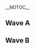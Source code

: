 {{DISPLAYTITLE:Super Nebulous 3: Singles Pools}}
{{Super Nebulous 3 Tabs
|This=3
}}

{{Super Nebulous 3 Pools Navbox}}
__NOTOC__
==Wave A==
{{Box|start|padding=2em}}
==={{HiddenSort| Pool A1}}===
{{GroupTableStart|[[Super Nebulous/3/Singles_Pools/A1|Pool A1]]|width=200px}}
{{GroupTableSlot|[[KirbyKaze]] {{advance|Super Nebulous/3/Singles Pools/Group 5}} |team= |place=1 |win_m=6 |lose_m=0 |win_g= |lose_g= |bg=up }}
{{GroupTableSlot|[[vortex]] {{advance|Super Nebulous/3/Singles Pools/Group 14}} |team= |place=3 |win_m=5 |lose_m=2 |win_g= |lose_g= |bg=up }}
{{GroupTableSlot|[[KoRoBeNiKi]] |team= |place= |win_m= |lose_m= |win_g= |lose_g= |bg= }}
{{GroupTableSlot|[[Ultros]] |team= |place= |win_m= |lose_m= |win_g= |lose_g= |bg= }}
{{GroupTableSlot|[[Tonkatsu]] {{advance|Super Nebulous/3/Singles Pools/Group 12}} |team= |place=2 |win_m=4 |lose_m=1 |win_g= |lose_g= |bg=up }}
{{GroupTableSlot|[[Kerblaster]] |team= |place= |win_m= |lose_m= |win_g= |lose_g= |bg= }}
{{GroupTableSlot|[[Krunkled]] |team= |place= |win_m= |lose_m= |win_g= |lose_g= |bg= }}
{{GroupTableEnd}}
{{Box|break|padding=2em}}

==={{HiddenSort| Pool A2}}===
{{GroupTableStart|[[Super Nebulous/3/Singles_Pools/A2|Pool A2]]|width=200px}}
{{GroupTableSlot|[[Nintendude]] {{advance|Super Nebulous/3/Singles Pools/Group 6}} |team= |place=1 |win_m=6 |lose_m=0 |win_g= |lose_g= |bg=up }}
{{GroupTableSlot|[[Coffeeblack]] {{advance|Super Nebulous/3/Singles Pools/Group 8}} |team= |place=2 |win_m=5 |lose_m=1 |win_g= |lose_g= |bg=up }}
{{GroupTableSlot|[[Future]] {{advance|Super Nebulous/3/Singles Pools/Group 5}} |team= |place=3 |win_m=4 |lose_m=2 |win_g= |lose_g= |bg=up }}
{{GroupTableSlot|[[Mr.e]] |team= |place= |win_m= |lose_m= |win_g= |lose_g= |bg= }}
{{GroupTableSlot|[[Lizzi]] |team= |place= |win_m= |lose_m= |win_g= |lose_g= |bg= }}
{{GroupTableSlot|[[DZ Rei]] |team= |place= |win_m= |lose_m= |win_g= |lose_g= |bg= }}
{{GroupTableSlot|[[Ari$]] |team= |place= |win_m= |lose_m= |win_g= |lose_g= |bg= }}
{{GroupTableEnd}}
{{Box|break|padding=2em}}
==={{HiddenSort| Pool A3}}===
{{GroupTableStart|[[Super Nebulous/3/Singles_Pools/A3|Pool A3]]|width=200px}}
{{GroupTableSlot|[[The Moon]] {{advance|Super Nebulous/3/Singles Pools/Group 9}} |team= |place=2 |win_m=4 |lose_m=1 |win_g= |lose_g= |bg=up }}
{{GroupTableSlot|[[Ace of Flakes]] {{advance|Super Nebulous/3/Singles Pools/Group 8}} |team= |place=1 |win_m=5 |lose_m=0 |win_g= |lose_g= |bg=up }}
{{GroupTableSlot|[[Ambisinister]] {{advance|Super Nebulous/3/Singles Pools/Group 15}} |team= |place=3 |win_m=3 |lose_m=2 |win_g= |lose_g= |bg=up }}
{{GroupTableSlot|[[thesis]] |team= |place= |win_m= |lose_m= |win_g= |lose_g= |bg= }}
{{GroupTableSlot|[[QWOP]] |team= |place= |win_m= |lose_m= |win_g= |lose_g= |bg= }}
{{GroupTableSlot|[[Caravan]] |team= |place= |win_m= |lose_m= |win_g= |lose_g= |bg= }}
{{GroupTableEnd}}
{{Box|break|padding=2em}}
==={{HiddenSort| Pool A4}}===
{{GroupTableStart|[[Super Nebulous/3/Singles_Pools/A4|Pool A4]]|width=200px}}
{{GroupTableSlot|[[DJ Nintendo]] {{advance|Super Nebulous/3/Singles Pools/Group 8}} |team= |place=2 |win_m=4 |lose_m=1 |win_g= |lose_g= |bg=up }}
{{GroupTableSlot|[[SG]] {{advance|Super Nebulous/3/Singles Pools/Group 9}} |team= |place=1 |win_m=5 |lose_m=0 |win_g= |lose_g= |bg=up }}
{{GroupTableSlot|[[Ko$a]] |team= |place= |win_m= |lose_m= |win_g= |lose_g= |bg= }}
{{GroupTableSlot|[[Mt. Crushmore]] {{advance|Super Nebulous/3/Singles Pools/Group 10}} |team= |place=3 |win_m=2 |lose_m=3 |win_g= |lose_g= |bg=up }}
{{GroupTableSlot|[[EZVIP]] |team= |place= |win_m= |lose_m= |win_g= |lose_g= |bg= }}
{{GroupTableSlot|[[Zant]] |team= |place= |win_m= |lose_m= |win_g= |lose_g= |bg= }}
{{GroupTableEnd}}
{{Box|break|padding=2em}}

==={{HiddenSort| Pool A5}}===
{{GroupTableStart|[[Super Nebulous/3/Singles_Pools/A5|Pool A5]]|width=200px}}
{{GroupTableSlot|[[Swedish Delight]] {{advance|Super Nebulous/3/Singles Pools/Group 10}} |team= |place=1 |win_m=5 |lose_m=0 |win_g= |lose_g= |bg=up }}
{{GroupTableSlot|[[Equal]] {{advance|Super Nebulous/3/Singles Pools/Group 7}} |team= |place=2 |win_m=4 |lose_m=1 |win_g= |lose_g= |bg=up }}
{{GroupTableSlot|[[eg0r]] |team= |place= |win_m= |lose_m= |win_g= |lose_g= |bg= }}
{{GroupTableSlot|[[flan]] |team= |place= |win_m= |lose_m= |win_g= |lose_g= |bg= }}
{{GroupTableSlot|[[RoidRage]] {{advance|Super Nebulous/3/Singles Pools/Group 6}} |team= |place=3 |win_m=3 |lose_m=2 |win_g= |lose_g= |bg=up }}
{{GroupTableSlot|[[Roboticphish]] |team= |place= |win_m= |lose_m= |win_g= |lose_g= |bg= }}
{{GroupTableEnd}}
{{Box|break|padding=2em}}

==={{HiddenSort| Pool A6}}===
{{GroupTableStart|[[Super Nebulous/3/Singles_Pools/A6|Pool A6]]|width=200px}}
{{GroupTableSlot|[[Swiftbass]] {{advance|Super Nebulous/3/Singles Pools/Group 13}} |team= |place=1 |win_m=5 |lose_m=0 |win_g= |lose_g= |bg=up }}
{{GroupTableSlot|[[Velocity]] {{advance|Super Nebulous/3/Singles Pools/Group 5}} |team= |place=2 |win_m=4 |lose_m=1 |win_g= |lose_g= |bg=up }}
{{GroupTableSlot|[[Soul]] {{advance|Super Nebulous/3/Singles Pools/Group 14}} |team= |place=3 |win_m=3 |lose_m=2 |win_g= |lose_g= |bg=up }}
{{GroupTableSlot|[[Zephyr]] |team= |place= |win_m= |lose_m= |win_g= |lose_g= |bg= }}
{{GroupTableSlot|[[Monsterz]] |team= |place= |win_m= |lose_m= |win_g= |lose_g= |bg= }}
{{GroupTableSlot|[[Flock]] |team= |place= |win_m= |lose_m= |win_g= |lose_g= |bg= }}
{{GroupTableEnd}}
{{Box|break|padding=2em}}

==={{HiddenSort| Pool A7}}===
{{GroupTableStart|[[Super Nebulous/3/Singles_Pools/A7|Pool A7]]|width=200px}}
{{GroupTableSlot|[[Slox]] {{advance|Super Nebulous/3/Singles Pools/Group 14}} |team= |place=1 |win_m=5 |lose_m=0 |win_g= |lose_g= |bg=up }}
{{GroupTableSlot|[[Smokey Bluntz]] {{advance|Super Nebulous/3/Singles Pools/Group 1}} |team= |place=2 |win_m=4 |lose_m=1 |win_g= |lose_g= |bg=up }}
{{GroupTableSlot|[[Wavebringer]] {{advance|Super Nebulous/3/Singles Pools/Group 13}} |team= |place=3 |win_m=3 |lose_m=2 |win_g= |lose_g= |bg=up }}
{{GroupTableSlot|[[joshez]] |team= |place= |win_m= |lose_m= |win_g= |lose_g= |bg= }}
{{GroupTableSlot|[[Ellipsis]] |team= |place= |win_m= |lose_m= |win_g= |lose_g= |bg= }}
{{GroupTableSlot|[[Nausce]] |team= |place= |win_m= |lose_m= |win_g= |lose_g= |bg= }}
{{GroupTableEnd}}
{{Box|break|padding=2em}}

==={{HiddenSort| Pool A8}}===
{{GroupTableStart|[[Super Nebulous/3/Singles_Pools/A8|Pool A8]]|width=200px}}
{{GroupTableSlot|[[RaynEX]] {{advance|Super Nebulous/3/Singles Pools/Group 16}} |team= |place=1 |win_m=5 |lose_m=0 |win_g= |lose_g= |bg=up }}
{{GroupTableSlot|[[Young]] {{advance|Super Nebulous/3/Singles Pools/Group 2}} |team= |place=2 |win_m=4 |lose_m=1 |win_g= |lose_g= |bg=up }}
{{GroupTableSlot|[[Jackpot]] {{advance|Super Nebulous/3/Singles Pools/Group 7}} |team= |place=3 |win_m=3 |lose_m=2 |win_g= |lose_g= |bg=up }}
{{GroupTableSlot|[[Ragin]] |team= |place= |win_m= |lose_m= |win_g= |lose_g= |bg= }}
{{GroupTableSlot|[[Darksim]] |team= |place= |win_m= |lose_m= |win_g= |lose_g= |bg= }}
{{GroupTableSlot|[[IJIZ]] |team= |place= |win_m= |lose_m= |win_g= |lose_g= |bg= }}
{{GroupTableEnd}}
{{Box|break|padding=2em}}

==={{HiddenSort| Pool A9}}===
{{GroupTableStart|[[Super Nebulous/3/Singles_Pools/A9|Pool A9]]|width=200px}}
{{GroupTableSlot|[[DizzKidBoogie]] {{advance|Super Nebulous/3/Singles Pools/Group 14}} |team= |place=1 |win_m=5 |lose_m=0 |win_g= |lose_g= |bg=up }}
{{GroupTableSlot|[[Nimzo]] |team= |place= |win_m= |lose_m= |win_g= |lose_g= |bg= }}
{{GroupTableSlot|[[lyndong]] {{advance|Super Nebulous/3/Singles Pools/Group 16}} |team= |place=3 |win_m=3 |lose_m=2 |win_g= |lose_g= |bg=up }}
{{GroupTableSlot|[[Triffle]] {{advance|Super Nebulous/3/Singles Pools/Group 3}} |team= |place=2 |win_m=3 |lose_m=2 |win_g= |lose_g= |bg=up }}
{{GroupTableSlot|[[H!ggins]] |team= |place= |win_m= |lose_m= |win_g= |lose_g= |bg= }}
{{GroupTableSlot|[[Metallic]] |team= |place= |win_m= |lose_m= |win_g= |lose_g= |bg= }}
{{GroupTableEnd}}
{{Box|break|padding=2em}}
==={{HiddenSort| Pool A10}}===
{{GroupTableStart|[[Super Nebulous/3/Singles_Pools/A10|Pool A10]]|width=200px}}
{{GroupTableSlot|[[Mafia]] {{advance|Super Nebulous/3/Singles Pools/Group 6}} |team= |place=2 |win_m=4 |lose_m=1 |win_g= |lose_g= |bg=up }}
{{GroupTableSlot|[[Qerb]] {{advance|Super Nebulous/3/Singles Pools/Group 13}} |team= |place=1 |win_m=5 |lose_m=0 |win_g= |lose_g= |bg=up }}
{{GroupTableSlot|[[NYquil]] {{advance|Super Nebulous/3/Singles Pools/Group 11}} |team= |place=3 |win_m=3 |lose_m=2 |win_g= |lose_g= |bg=up }}
{{GroupTableSlot|[[IONTheKid]] |team= |place= |win_m= |lose_m= |win_g= |lose_g= |bg= }}
{{GroupTableSlot|[[Grant]] |team= |place= |win_m= |lose_m= |win_g= |lose_g= |bg= }}
{{GroupTableSlot|[[DNVT]] |team= |place= |win_m= |lose_m= |win_g= |lose_g= |bg= }}
{{GroupTableEnd}}
{{Box|break|padding=2em}}

==={{HiddenSort| Pool A11}}===
{{GroupTableStart|[[Super Nebulous/3/Singles_Pools/A11|Pool A11]]|width=200px}}
{{GroupTableSlot|[[Captain Smuckers]] {{advance|Super Nebulous/3/Singles Pools/Group 3}} |team= |place=1 |win_m=5 |lose_m=0 |win_g= |lose_g= |bg=up }}
{{GroupTableSlot|[[Zodiac]] {{advance|Super Nebulous/3/Singles Pools/Group 16}} |team= |place=2 |win_m=4 |lose_m=1 |win_g= |lose_g= |bg=up }}
{{GroupTableSlot|[[Kevorkian]] |team= |place= |win_m= |lose_m= |win_g= |lose_g= |bg= }}
{{GroupTableSlot|[[Toronto Joe]] {{advance|Super Nebulous/3/Singles Pools/Group 11}} |team= |place=3 |win_m=3 |lose_m=2 |win_g= |lose_g= |bg=up }}
{{GroupTableSlot|[[scrub]] |team= |place= |win_m= |lose_m= |win_g= |lose_g= |bg= }}
{{GroupTableSlot|[[Spacejam]] |team= |place= |win_m= |lose_m= |win_g= |lose_g= |bg= }}
{{GroupTableEnd}}
{{Box|break|padding=2em}}

==={{HiddenSort| Pool A12}}===
{{GroupTableStart|[[Super Nebulous/3/Singles_Pools/A12|Pool A12]]|width=200px}}
{{GroupTableSlot|[[Vist]] {{advance|Super Nebulous/3/Singles Pools/Group 10}} |team= |place=2 |win_m=4 |lose_m=1 |win_g= |lose_g= |bg=up }}
{{GroupTableSlot|[[Son2]] {{advance|Super Nebulous/3/Singles Pools/Group 8}} |team= |place=1 |win_m=5 |lose_m=0 |win_g= |lose_g= |bg=up }}
{{GroupTableSlot|[[Fitz]] {{advance|Super Nebulous/3/Singles Pools/Group 12}} |team= |place=3 |win_m=3 |lose_m=2 |win_g= |lose_g= |bg=up }}
{{GroupTableSlot|[[Geodude]] |team= |place= |win_m= |lose_m= |win_g= |lose_g= |bg= }}
{{GroupTableSlot|[[GatorHotFire]] |team= |place= |win_m= |lose_m= |win_g= |lose_g= |bg= }}
{{GroupTableSlot|[[Mirabel &amp; Viktor]] |team= |place= |win_m= |lose_m= |win_g= |lose_g= |bg= }}
{{GroupTableEnd}}
{{Box|break|padding=2em}}
==={{HiddenSort| Pool A13}}===
{{GroupTableStart|[[Super Nebulous/3/Singles_Pools/A13|Pool A13]]|width=200px}}
{{GroupTableSlot|[[Ryan_K]] {{advance|Super Nebulous/3/Singles Pools/Group 10}} |team= |place=1 |win_m=5 |lose_m=0 |win_g= |lose_g= |bg=up }}
{{GroupTableSlot|[[BigVegetaBluntz]] {{advance|Super Nebulous/3/Singles Pools/Group 8}} |team= |place=3 |win_m=3 |lose_m=2 |win_g= |lose_g= |bg=up }}
{{GroupTableSlot|[[Zofrea]] {{advance|Super Nebulous/3/Singles Pools/Group 14}} |team= |place=2 |win_m=4 |lose_m=1 |win_g= |lose_g= |bg=up }}
{{GroupTableSlot|[[Slush]] |team= |place= |win_m= |lose_m= |win_g= |lose_g= |bg= }}
{{GroupTableSlot|[[Papaya]] |team= |place= |win_m= |lose_m= |win_g= |lose_g= |bg= }}
{{GroupTableSlot|[[Daicko]] |team= |place= |win_m= |lose_m= |win_g= |lose_g= |bg= }}
{{GroupTableEnd}}
{{Box|break|padding=2em}}
==={{HiddenSort| Pool A14}}===
{{GroupTableStart|[[Super Nebulous/3/Singles_Pools/A14|Pool A14]]|width=200px}}
{{GroupTableSlot|[[the beer man]] {{advance|Super Nebulous/3/Singles Pools/Group 6}} |team= |place=1 |win_m=5 |lose_m=0 |win_g= |lose_g= |bg=up }}
{{GroupTableSlot|[[yedi]] {{advance|Super Nebulous/3/Singles Pools/Group 9}} |team= |place=3 |win_m=3 |lose_m=2 |win_g= |lose_g= |bg=up }}
{{GroupTableSlot|[[BIGDADDYGANON]] {{advance|Super Nebulous/3/Singles Pools/Group 5}} |team= |place=2 |win_m=4 |lose_m=1 |win_g= |lose_g= |bg=up }}
{{GroupTableSlot|[[SnooSnoo]] |team= |place= |win_m= |lose_m= |win_g= |lose_g= |bg= }}
{{GroupTableSlot|[[Dillybean]] |team= |place= |win_m= |lose_m= |win_g= |lose_g= |bg= }}
{{GroupTableSlot|[[Helo]] |team= |place= |win_m= |lose_m= |win_g= |lose_g= |bg= }}
{{GroupTableEnd}}
{{Box|break|padding=2em}}
==={{HiddenSort| Pool A15}}===
{{GroupTableStart|[[Super Nebulous/3/Singles_Pools/A15|Pool A15]]|width=200px}}
{{GroupTableSlot|[[Mr. F]] {{advance|Super Nebulous/3/Singles Pools/Group 11}} |team= |place=1 |win_m=5 |lose_m=0 |win_g= |lose_g= |bg=up }}
{{GroupTableSlot|[[Bolt]] {{advance|Super Nebulous/3/Singles Pools/Group 2}} |team= |place=3 |win_m=3 |lose_m=2 |win_g= |lose_g= |bg=up }}
{{GroupTableSlot|[[DOMINICANO]] {{advance|Super Nebulous/3/Singles Pools/Group 13}} |team= |place=2 |win_m=4 |lose_m=1 |win_g= |lose_g= |bg=up }}
{{GroupTableSlot|[[Hex]] |team= |place= |win_m= |lose_m= |win_g= |lose_g= |bg= }}
{{GroupTableSlot|[[Aperture]] |team= |place= |win_m= |lose_m= |win_g= |lose_g= |bg= }}
{{GroupTableSlot|[[Bubbles]] |team= |place= |win_m= |lose_m= |win_g= |lose_g= |bg= }}
{{GroupTableEnd}}
{{Box|break|padding=2em}}
==={{HiddenSort| Pool A16}}===
{{GroupTableStart|[[Super Nebulous/3/Singles_Pools/A16|Pool A16]]|width=200px}}
{{GroupTableSlot|[[Codi]] {{advance|Super Nebulous/3/Singles Pools/Group 2}} |team= |place=1 |win_m=5 |lose_m=0 |win_g= |lose_g= |bg=up }}
{{GroupTableSlot|[[Green Ranger]] {{advance|Super Nebulous/3/Singles Pools/Group 15}} |team= |place=2 |win_m=4 |lose_m=1 |win_g= |lose_g= |bg=up }}
{{GroupTableSlot|[[manwithafork]] |team= |place= |win_m= |lose_m= |win_g= |lose_g= |bg= }}
{{GroupTableSlot|[[Shoe]] |team= |place= |win_m= |lose_m= |win_g= |lose_g= |bg= }}
{{GroupTableSlot|[[Atlas]] {{advance|Super Nebulous/3/Singles Pools/Group 1}} |team= |place=3 |win_m=3 |lose_m=2 |win_g= |lose_g= |bg=up }}
{{GroupTableSlot|[[Cicero]] |team= |place= |win_m= |lose_m= |win_g= |lose_g= |bg= }}
{{GroupTableEnd}}
{{Box|end}}
==Wave B==
{{Box|start|padding=2em}}
==={{HiddenSort| Pool B1}}===
{{GroupTableStart|[[Super Nebulous/3/Singles_Pools/B1|Pool B1]]|width=200px}}
{{GroupTableSlot|[[Hax]] {{advance|Super Nebulous/3/Singles Pools/Group 1}} |team= |place=1 |win_m=6 |lose_m=0 |win_g= |lose_g= |bg=up }}
{{GroupTableSlot|[[Benteezy]] {{advance|Super Nebulous/3/Singles Pools/Group 14}} |team= |place=2 |win_m=4 |lose_m=1 |win_g= |lose_g= |bg=up }}
{{GroupTableSlot|[[Peanutphobia]] {{advance|Super Nebulous/3/Singles Pools/Group 2}} |team= |place=3 |win_m=4 |lose_m=2 |win_g= |lose_g= |bg=up }}
{{GroupTableSlot|[[g@tm]] |team= |place= |win_m= |lose_m= |win_g= |lose_g= |bg= }}
{{GroupTableSlot|[[Schned]] |team= |place= |win_m= |lose_m= |win_g= |lose_g= |bg= }}
{{GroupTableSlot|[[LP]] |team= |place= |win_m= |lose_m= |win_g= |lose_g= |bg= }}
{{GroupTableSlot|[[OPBiscuit]] |team= |place= |win_m= |lose_m= |win_g= |lose_g= |bg= }}
{{GroupTableEnd}}
{{Box|break|padding=2em}}

==={{HiddenSort| Pool B2}}===
{{GroupTableStart|[[Super Nebulous/3/Singles_Pools/B2|Pool B2]]|width=200px}}
{{GroupTableSlot|[[Lucky]] {{advance|Super Nebulous/3/Singles Pools/Group 2}} |team= |place=1 |win_m=5 |lose_m=0 |win_g= |lose_g= |bg=up }}
{{GroupTableSlot|[[BigWenz]] {{advance|Super Nebulous/3/Singles Pools/Group 15}} |team= |place=2 |win_m=4 |lose_m=1 |win_g= |lose_g= |bg=up }}
{{GroupTableSlot|[[Havok]] {{advance|Super Nebulous/3/Singles Pools/Group 6}} |team= |place=3 |win_m=3 |lose_m=2 |win_g= |lose_g= |bg=up }}
{{GroupTableSlot|[[elementalpenguin]] |team= |place= |win_m= |lose_m= |win_g= |lose_g= |bg= }}
{{GroupTableSlot|[[Que$o]] |team= |place= |win_m= |lose_m= |win_g= |lose_g= |bg= }}
{{GroupTableSlot|[[Kujo]] |team= |place= |win_m= |lose_m= |win_g= |lose_g= |bg= }}
{{GroupTableSlot|[[Tuna]] |team= |place= |win_m= |lose_m= |win_g= |lose_g= |bg= }}
{{GroupTableEnd}}
{{Box|break|padding=2em}}

==={{HiddenSort| Pool B3}}===
{{GroupTableStart|[[Super Nebulous/3/Singles_Pools/B3|Pool B3]]|width=200px}}
{{GroupTableSlot|[[S2J]] {{advance|Super Nebulous/3/Singles Pools/Group 3}} |team= |place=1 |win_m=5 |lose_m=0 |win_g= |lose_g= |bg=up }}
{{GroupTableSlot|[[Venti3HM]] {{advance|Super Nebulous/3/Singles Pools/Group 11}} |team= |place=2 |win_m=4 |lose_m=1 |win_g= |lose_g= |bg=up }}
{{GroupTableSlot|[[Tank]] {{advance|Super Nebulous/3/Singles Pools/Group 5}} |team= |place=3 |win_m=3 |lose_m=2 |win_g= |lose_g= |bg=up }}
{{GroupTableSlot|[[motive]] |team= |place= |win_m= |lose_m= |win_g= |lose_g= |bg= }}
{{GroupTableSlot|[[SoMA]] |team= |place= |win_m= |lose_m= |win_g= |lose_g= |bg= }}
{{GroupTableSlot|[[lint]] |team= |place= |win_m= |lose_m= |win_g= |lose_g= |bg= }}
{{GroupTableEnd}}
{{Box|break|padding=2em}}
==={{HiddenSort| Pool B4}}===
{{GroupTableStart|[[Super Nebulous/3/Singles_Pools/B4|Pool B4]]|width=200px}}
{{GroupTableSlot|[[Zhu]] {{advance|Super Nebulous/3/Singles Pools/Group 4}} |team= |place=1 |win_m=6 |lose_m=0 |win_g= |lose_g= |bg=up }}
{{GroupTableSlot|[[Sir Rocko]] {{advance|Super Nebulous/3/Singles Pools/Group 13}} |team= |place=2 |win_m=5 |lose_m=1 |win_g= |lose_g= |bg=up }}
{{GroupTableSlot|[[Ghetto Pussy]] {{advance|Super Nebulous/3/Singles Pools/Group 3}} |team= |place=3 |win_m=4 |lose_m=2 |win_g= |lose_g= |bg=up }}
{{GroupTableSlot|[[Joelie Polie Olie]] |team= |place= |win_m= |lose_m= |win_g= |lose_g= |bg= }}
{{GroupTableSlot|[[tdude51]] |team= |place= |win_m= |lose_m= |win_g= |lose_g= |bg= }}
{{GroupTableSlot|[[Kevo125]] |team= |place= |win_m= |lose_m= |win_g= |lose_g= |bg= }}
{{GroupTableSlot|[[Pig]] |team= |place= |win_m= |lose_m= |win_g= |lose_g= |bg= }}
{{GroupTableEnd}}
{{Box|break|padding=2em}}
==={{HiddenSort| Pool B5}}===
{{GroupTableStart|[[Super Nebulous/3/Singles_Pools/B5|Pool B5]]|width=200px}}
{{GroupTableSlot|[[Wizzrobe]] {{advance|Super Nebulous/3/Singles Pools/Group 7}} |team= |place=1 |win_m=6 |lose_m=0 |win_g= |lose_g= |bg=up }}
{{GroupTableSlot|[[Warwick Foe]] {{advance|Super Nebulous/3/Singles Pools/Group 11}} |team= |place=2 |win_m=5 |lose_m=1 |win_g= |lose_g= |bg=up }}
{{GroupTableSlot|[[~20%]] {{advance|Super Nebulous/3/Singles Pools/Group 12}} |team= |place=3 |win_m=4 |lose_m=2 |win_g= |lose_g= |bg=up }}
{{GroupTableSlot|[[Kevin]] |team= |place= |win_m= |lose_m= |win_g= |lose_g= |bg= }}
{{GroupTableSlot|[[Wrath]] |team= |place= |win_m= |lose_m= |win_g= |lose_g= |bg= }}
{{GroupTableSlot|[[Hochner]] |team= |place= |win_m= |lose_m= |win_g= |lose_g= |bg= }}
{{GroupTableSlot|[[NY_Lights]] |team= |place= |win_m= |lose_m= |win_g= |lose_g= |bg= }}
{{GroupTableEnd}}
{{Box|break|padding=2em}}

==={{HiddenSort| Pool B6}}===
{{GroupTableStart|[[Super Nebulous/3/Singles_Pools/B6|Pool B6]]|width=200px}}
{{GroupTableSlot|[[Cactuar]] {{advance|Super Nebulous/3/Singles Pools/Group 11}} |team= |place=1 |win_m=5 |lose_m=0 |win_g= |lose_g= |bg=up }}
{{GroupTableSlot|[[Frycook]] {{advance|Super Nebulous/3/Singles Pools/Group 4}} |team= |place=2 |win_m=4 |lose_m=1 |win_g= |lose_g= |bg=up }}
{{GroupTableSlot|[[Azlan]] |team= |place= |win_m= |lose_m= |win_g= |lose_g= |bg= }}
{{GroupTableSlot|[[sammy]] |team= |place= |win_m= |lose_m= |win_g= |lose_g= |bg= }}
{{GroupTableSlot|[[Jay]] |team= |place= |win_m= |lose_m= |win_g= |lose_g= |bg= }}
{{GroupTableSlot|[[Kingdom Keeper]] {{advance|Super Nebulous/3/Singles Pools/Group 9}} |team= |place=3 |win_m=3 |lose_m=2 |win_g= |lose_g= |bg=up }}
{{GroupTableEnd}}
{{Box|break|padding=2em}}

==={{HiddenSort| Pool B7}}===
{{GroupTableStart|[[Super Nebulous/3/Singles_Pools/B7|Pool B7]]|width=200px}}
{{GroupTableSlot|[[Zanguzen]] {{advance|Super Nebulous/3/Singles Pools/Group 12}} |team= |place=1 |win_m=5 |lose_m=0 |win_g= |lose_g= |bg=up }}
{{GroupTableSlot|[[KillaHertz]] {{advance|Super Nebulous/3/Singles Pools/Group 7}} |team= |place=3 |win_m=3 |lose_m=2 |win_g= |lose_g= |bg=up }}
{{GroupTableSlot|[[Roid]] {{advance|Super Nebulous/3/Singles Pools/Group 6}} |team= |place=2 |win_m=4 |lose_m=1 |win_g= |lose_g= |bg=up }}
{{GroupTableSlot|[[Smile]] |team= |place= |win_m= |lose_m= |win_g= |lose_g= |bg= }}
{{GroupTableSlot|[[Windex]] |team= |place= |win_m= |lose_m= |win_g= |lose_g= |bg= }}
{{GroupTableSlot|[[Obstinate]] |team= |place= |win_m= |lose_m= |win_g= |lose_g= |bg= }}
{{GroupTableEnd}}
{{Box|break|padding=2em}}
==={{HiddenSort| Pool B8}}===
{{GroupTableStart|[[Super Nebulous/3/Singles_Pools/B8|Pool B8]]|width=200px}}
{{GroupTableSlot|[[HomeMadeWaffles]] {{advance|Super Nebulous/3/Singles Pools/Group 15}} |team= |place=1 |win_m=5 |lose_m=0 |win_g= |lose_g= |bg=up }}
{{GroupTableSlot|[[squible]] {{advance|Super Nebulous/3/Singles Pools/Group 3}} |team= |place=2 |win_m=4 |lose_m=1 |win_g= |lose_g= |bg=up }}
{{GroupTableSlot|[[Theftz]] {{advance|Super Nebulous/3/Singles Pools/Group 4}} |team= |place=3 |win_m=3 |lose_m=2 |win_g= |lose_g= |bg=up }}
{{GroupTableSlot|[[Wishh]] |team= |place= |win_m= |lose_m= |win_g= |lose_g= |bg= }}
{{GroupTableSlot|[[Sid]] |team= |place= |win_m= |lose_m= |win_g= |lose_g= |bg= }}
{{GroupTableSlot|[[Spritznok]] |team= |place= |win_m= |lose_m= |win_g= |lose_g= |bg= }}
{{GroupTableEnd}}
{{Box|break|padding=2em}}

==={{HiddenSort| Pool B9}}===
{{GroupTableStart|[[Super Nebulous/3/Singles_Pools/B9|Pool B9]]|width=200px}}
{{GroupTableSlot|[[Ryobeat]] {{advance|Super Nebulous/3/Singles Pools/Group 16}} |team= |place=1 |win_m=5 |lose_m=0 |win_g= |lose_g= |bg=up }}
{{GroupTableSlot|[[Glitter]] {{advance|Super Nebulous/3/Singles Pools/Group 1}} |team= |place=2 |win_m=4 |lose_m=1 |win_g= |lose_g= |bg=up }}
{{GroupTableSlot|[[Str8Wu]] |team= |place= |win_m= |lose_m= |win_g= |lose_g= |bg= }}
{{GroupTableSlot|[[Orji]] |team= |place= |win_m= |lose_m= |win_g= |lose_g= |bg= }}
{{GroupTableSlot|[[Puff]] {{advance|Super Nebulous/3/Singles Pools/Group 13}} |team= |place=3 |win_m=2 |lose_m=3 |win_g= |lose_g= |bg=up }}
{{GroupTableSlot|[[makno]] |team= |place= |win_m= |lose_m= |win_g= |lose_g= |bg= }}
{{GroupTableEnd}}
{{Box|break|padding=2em}}

==={{HiddenSort| Pool B10}}===
{{GroupTableStart|[[Super Nebulous/3/Singles_Pools/B10|Pool B10]]|width=200px}}
{{GroupTableSlot|[[Jeapie]] {{advance|Super Nebulous/3/Singles Pools/Group 2}} |team= |place=2 |win_m=4 |lose_m=1 |win_g= |lose_g= |bg=up }}
{{GroupTableSlot|[[Phish-it]] {{advance|Super Nebulous/3/Singles Pools/Group 4}} |team= |place=1 |win_m=5 |lose_m=0 |win_g= |lose_g= |bg=up }}
{{GroupTableSlot|[[Hungry Pigeon]] {{advance|Super Nebulous/3/Singles Pools/Group 16}} |team= |place=3 |win_m=3 |lose_m=2 |win_g= |lose_g= |bg=up }}
{{GroupTableSlot|[[BAD]] |team= |place= |win_m= |lose_m= |win_g= |lose_g= |bg= }}
{{GroupTableSlot|[[Doublecheck]] |team= |place= |win_m= |lose_m= |win_g= |lose_g= |bg= }}
{{GroupTableSlot|[[PRliam55]] |team= |place= |win_m= |lose_m= |win_g= |lose_g= |bg= }}
{{GroupTableEnd}}
{{Box|break|padding=2em}}

==={{HiddenSort| Pool B11}}===
{{GroupTableStart|[[Super Nebulous/3/Singles_Pools/B11|Pool B11]]|width=200px}}
{{GroupTableSlot|[[n0ne]] {{advance|Super Nebulous/3/Singles Pools/Group 12}} |team= |place=1 |win_m=5 |lose_m=0 |win_g= |lose_g= |bg=up }}
{{GroupTableSlot|[[Sammo]] {{advance|Super Nebulous/3/Singles Pools/Group 15}} |team= |place=3 |win_m=3 |lose_m=2 |win_g= |lose_g= |bg=up }}
{{GroupTableSlot|[[Lock]] {{advance|Super Nebulous/3/Singles Pools/Group 7}} |team= |place=2 |win_m=4 |lose_m=1 |win_g= |lose_g= |bg=up }}
{{GroupTableSlot|[[PudgyPanda]] |team= |place= |win_m= |lose_m= |win_g= |lose_g= |bg= }}
{{GroupTableSlot|[[Popo]] |team= |place= |win_m= |lose_m= |win_g= |lose_g= |bg= }}
{{GroupTableSlot|[[HB]] |team= |place= |win_m= |lose_m= |win_g= |lose_g= |bg= }}
{{GroupTableEnd}}
{{Box|break|padding=2em}}
==={{HiddenSort| Pool B12}}===
{{GroupTableStart|[[Super Nebulous/3/Singles_Pools/B12|Pool B12]]|width=200px}}
{{GroupTableSlot|[[JFlex]] {{advance|Super Nebulous/3/Singles Pools/Group 15}} |team= |place=1 |win_m=5 |lose_m=0 |win_g= |lose_g= |bg=up }}
{{GroupTableSlot|[[emoDinosaur]] {{advance|Super Nebulous/3/Singles Pools/Group 4}} |team= |place=2 |win_m=4 |lose_m=1 |win_g= |lose_g= |bg=up }}
{{GroupTableSlot|[[Valo]] {{advance|Super Nebulous/3/Singles Pools/Group 10}} |team= |place=3 |win_m=3 |lose_m=2 |win_g= |lose_g= |bg=up }}
{{GroupTableSlot|[[RUSH]] |team= |place= |win_m= |lose_m= |win_g= |lose_g= |bg= }}
{{GroupTableSlot|[[Fudgeface]] |team= |place= |win_m= |lose_m= |win_g= |lose_g= |bg= }}
{{GroupTableSlot|[[stop68]] |team= |place= |win_m= |lose_m= |win_g= |lose_g= |bg= }}
{{GroupTableEnd}}
{{Box|break|padding=2em}}
==={{HiddenSort| Pool B13}}===
{{GroupTableStart|[[Super Nebulous/3/Singles_Pools/B13|Pool B13]]|width=200px}}
{{GroupTableSlot|[[CIZ]] {{advance|Super Nebulous/3/Singles Pools/Group 7}} |team= |place=1 |win_m=5 |lose_m=0 |win_g= |lose_g= |bg=up }}
{{GroupTableSlot|[[EMT_Sol]] {{advance|Super Nebulous/3/Singles Pools/Group 9}} |team= |place=2 |win_m=4 |lose_m=1 |win_g= |lose_g= |bg=up }}
{{GroupTableSlot|[[Lego]] {{advance|Super Nebulous/3/Singles Pools/Group 8}} |team= |place=3 |win_m=3 |lose_m=2 |win_g= |lose_g= |bg=up }}
{{GroupTableSlot|[[Madu]] |team= |place= |win_m= |lose_m= |win_g= |lose_g= |bg= }}
{{GroupTableSlot|[[Strom]] |team= |place= |win_m= |lose_m= |win_g= |lose_g= |bg= }}
{{GroupTableSlot|[[Placid]] |team= |place= |win_m= |lose_m= |win_g= |lose_g= |bg= }}
{{GroupTableEnd}}
{{Box|break|padding=2em}}
==={{HiddenSort| Pool B14}}===
{{GroupTableStart|[[Super Nebulous/3/Singles_Pools/B14|Pool B14]]|width=200px}}
{{GroupTableSlot|[[Alan]] {{advance|Super Nebulous/3/Singles Pools/Group 9}} |team= |place=1 |win_m=5 |lose_m=0 |win_g= |lose_g= |bg=up }}
{{GroupTableSlot|[[Warriorknight]] {{advance|Super Nebulous/3/Singles Pools/Group 12}} |team= |place=2 |win_m=4 |lose_m=1 |win_g= |lose_g= |bg=up }}
{{GroupTableSlot|[[A$AP]] {{advance|Super Nebulous/3/Singles Pools/Group 4}} |team= |place=3 |win_m=3 |lose_m=2 |win_g= |lose_g= |bg=up }}
{{GroupTableSlot|[[BirdUp]] |team= |place= |win_m= |lose_m= |win_g= |lose_g= |bg= }}
{{GroupTableSlot|[[Big Ron]] |team= |place= |win_m= |lose_m= |win_g= |lose_g= |bg= }}
{{GroupTableSlot|[[Sailor Mercury]] |team= |place= |win_m= |lose_m= |win_g= |lose_g= |bg= }}
{{GroupTableEnd}}
{{Box|break|padding=2em}}
==={{HiddenSort| Pool B15}}===
{{GroupTableStart|[[Super Nebulous/3/Singles_Pools/B15|Pool B15]]|width=200px}}
{{GroupTableSlot|[[Ralph]] {{advance|Super Nebulous/3/Singles Pools/Group 16}} |team= |place=2 |win_m=4 |lose_m=1 |win_g= |lose_g= |bg=up }}
{{GroupTableSlot|[[DoH]] {{advance|Super Nebulous/3/Singles Pools/Group 5}} |team= |place=1 |win_m=5 |lose_m=0 |win_g= |lose_g= |bg=up }}
{{GroupTableSlot|[[FMF Boiko]] {{advance|Super Nebulous/3/Singles Pools/Group 1}} |team= |place=3 |win_m=3 |lose_m=2 |win_g= |lose_g= |bg=up }}
{{GroupTableSlot|[[Enemy Unit]] |team= |place= |win_m= |lose_m= |win_g= |lose_g= |bg= }}
{{GroupTableSlot|[[BonkCushy]] |team= |place= |win_m= |lose_m= |win_g= |lose_g= |bg= }}
{{GroupTableSlot|[[C Swagger]] |team= |place= |win_m= |lose_m= |win_g= |lose_g= |bg= }}
{{GroupTableEnd}}
{{Box|break|padding=2em}}
==={{HiddenSort| Pool B16}}===
{{GroupTableStart|[[Super Nebulous/3/Singles_Pools/B16|Pool B16]]|width=200px}}
{{GroupTableSlot|[[MattDotZeb]] {{advance|Super Nebulous/3/Singles Pools/Group 1}} |team= |place=1 |win_m=5 |lose_m=0 |win_g= |lose_g= |bg=up }}
{{GroupTableSlot|[[Delphiki]] {{advance|Super Nebulous/3/Singles Pools/Group 10}} |team= |place=2 |win_m=4 |lose_m=1 |win_g= |lose_g= |bg=up }}
{{GroupTableSlot|[[Dirty Weej]] {{advance|Super Nebulous/3/Singles Pools/Group 3}} |team= |place=3 |win_m=3 |lose_m=2 |win_g= |lose_g= |bg=up }}
{{GroupTableSlot|[[Soke]] |team= |place= |win_m= |lose_m= |win_g= |lose_g= |bg= }}
{{GroupTableSlot|[[Goku X-treme V2]] |team= |place= |win_m= |lose_m= |win_g= |lose_g= |bg= }}
{{GroupTableSlot|[[Craacken]] |team= |place= |win_m= |lose_m= |win_g= |lose_g= |bg= }}
{{GroupTableEnd}}

